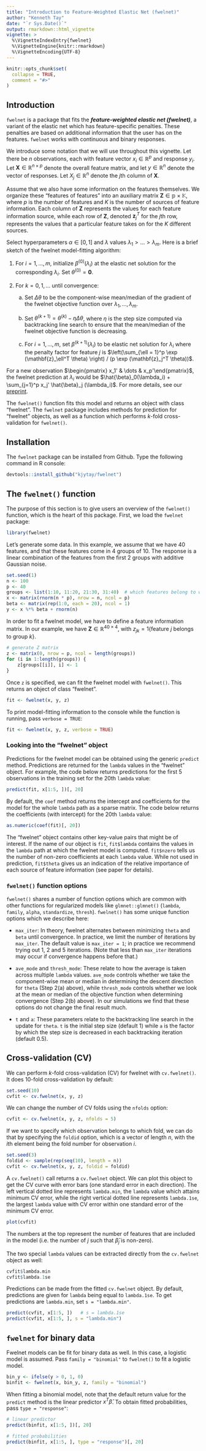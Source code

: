 ```yaml
---
title: "Introduction to Feature-Weighted Elastic Net (fwelnet)"
author: "Kenneth Tay"
date: "`r Sys.Date()`"
output: rmarkdown::html_vignette
vignette: >
  %\VignetteIndexEntry{fwelnet}
  %\VignetteEngine{knitr::rmarkdown}
  %\VignetteEncoding{UTF-8}
---
```


```r
knitr::opts_chunk$set(
  collapse = TRUE,
  comment = "#>"
)
```

## Introduction

`fwelnet` is a package that fits the __*feature-weighted elastic net (fwelnet)*__, a variant of the elastic net which has feature-specific penalties. These penalties are based on additional information that the user has on the features. `fwelnet` works with continuous and binary responses.

We introduce some notation that we will use throughout this vignette. Let there be $n$ observations, each with feature vector $x_i \in \mathbb{R}^p$ and response $y_i$. Let $\mathbf{X} \in \mathbb{R}^{n \times p}$ denote the overall feature matrix, and let $y \in \mathbb{R}^n$ denote the vector of responses. Let $X_j \in \mathbb{R}^n$ denote the $j$th column of $\mathbf{X}$.

Assume that we also have some information on the features themselves. We organize these "features of features" into an auxiliary matrix $\mathbf{Z} \in \mathbb{p \times K}$, where $p$ is the number of features and $K$ is the number of sources of feature information. Each column of $\mathbf{Z}$ represents the values for each feature information source, while each row of $\mathbf{Z}$, denoted $\mathbf{z}_j^T$ for the $j$th row, represents the values that a particular feature takes on for the $K$ different sources.

Select hyperparameters $\alpha \in [0, 1]$ and $\lambda$ values $\lambda_1 > \dots > \lambda_m$. Here is a brief sketch of the fwelnet model-fitting algorithm:

1. For $i = 1, \dots, m$, initialize $\beta^{(0)}(\lambda_i)$ at the elastic net solution for the corresponding $\lambda_i$. Set $\theta^{(0)} = \mathbf{0}$.

2. For $k = 0, 1, \dots$ until convergence:

    (a) Set $\Delta \theta$ to be the component-wise mean/median of the gradient of the fwelnet objective function over $\lambda_1, \dots, \lambda_m$.
  
    (b) Set $\theta^{(k+1)} = \theta^{(k)} - \eta \Delta \theta$, where $\eta$ is the step size computed via backtracking line search to ensure that the mean/median of the fwelnet objective function is decreasing.
    
    (c) For $i = 1, \dots, m$, set $\beta^{(k+1)}(\lambda_i)$ to be elastic net solution for $\lambda_i$ where the penalty factor for feature $j$ is $\left(\sum_{\ell = 1}^p \exp (\mathbf{z}_\ell^T \theta) \right) / (p \exp (\mathbf{z}_j^T \theta))$.

For a new observation $\begin{pmatrix} x_1' & \dots & x_p'\end{pmatrix}$, the fwelnet prediction at $\lambda_i$ would be $\hat{\beta}_0(\lambda_i) + \sum_{j=1}^p x_j' \hat{\beta}_j (\lambda_i)$. For more details, see our [preprint](https://arxiv.org/abs/2006.01395).

The `fwelnet()` function fits this model and returns an object with class "fwelnet". The `fwelnet` package includes methods for prediction for "fwelnet" objects, as well as a function which performs $k$-fold cross-validation for `fwelnet()`.

## Installation

The `fwelnet` package can be installed from Github. Type the following command in R console:
```r
devtools::install_github("kjytay/fwelnet")
```

## The `fwelnet()` function

The purpose of this section is to give users an overview of the `fwelnet()` function, which is the heart of this package. First, we load the `fwelnet` package:
```r
library(fwelnet)
```

Let's generate some data. In this example, we assume that we have 40 features, and that these features come in 4 groups of 10. The response is a linear combination of the features from the first 2 groups with additive Gaussian noise.
```r
set.seed(1)
n <- 100
p <- 40
groups <- list(1:10, 11:20, 21:30, 31:40)  # which features belong to which group
x <- matrix(rnorm(n * p), nrow = n, ncol = p)
beta <- matrix(rep(1:0, each = 20), ncol = 1)
y <- x %*% beta + rnorm(n)
```

In order to fit a fwelnet model, we have to define a feature information matrix. In our example, we have $\mathbf{Z} \in \mathbb{R}^{40 \times 4}$, with $z_{jk} = 1\{ \text{feature } j \text{ belongs to group } k \}$.
```r
# generate Z matrix
z <- matrix(0, nrow = p, ncol = length(groups))
for (i in 1:length(groups)) {
    z[groups[[i]], i] <- 1
}
```

Once `z` is specified, we can fit the fwelnet model with `fwelnet()`. This returns an object of class "fwelnet".
```r
fit <- fwelnet(x, y, z)
```

To print model-fitting information to the console while the function is running, pass `verbose = TRUE`:
```r
fit <- fwelnet(x, y, z, verbose = TRUE)
```

### Looking into the "fwelnet" object

Predictions for the fwelnet model can be obtained using the generic `predict` method. Predictions are returned for the `lambda` values in the "fwelnet" object. For example, the code below returns predictions for the first 5 observations in the training set for the 20th `lambda` value:
```r
predict(fit, x[1:5, ])[, 20]
```

By default, the `coef` method returns the intercept and coefficients for the model for the whole `lambda` path as a sparse matrix. The code below returns the coefficients (with intercept) for the 20th `lambda` value:
```r
as.numeric(coef(fit)[, 20])
```

The "fwelnet" object contains other key-value pairs that might be of interest. If the name of our object is `fit`, `fit$lambda` contains the values in the `lambda` path at which the fwelnet model is computed. `fit$nzero` tells us the number of non-zero coefficients at each `lambda` value. While not used in prediction, `fit$theta` gives us an indication of the relative importance of each source of feature information (see paper for details).

### `fwelnet()` function options

`fwelnet()` shares a number of function options which are common with other functions for regularized models like `glmnet::glmnet()` (`lambda`, `family`, `alpha`, `standardize`, `thresh`). `fwelnet()` has some unique function options which we describe here:

- `max_iter`: In theory, fwelnet alternates between minimizing `theta` and `beta` until convergence. In practice, we limit the number of iterations by `max_iter`. The default value is `max_iter = 1`; in practice we recommend trying out 1, 2 and 5 iterations. (Note that less than `max_iter` iterations may occur if convergence happens before that.)

- `ave_mode` and `thresh_mode`: These relate to how the average is taken across multiple `lambda` values. `ave_mode` controls whether we take the component-wise mean or median in determining the descent direction for `theta` (Step 2(a) above), while `thresh_mode` controls whether we look at the mean or median of the objective function when determining convergence (Step 2(b) above). In our simulations we find that these options do not change the final result much.

- `t` and `a`: These parameters relate to the backtracking line search in the update for `theta`. `t` is the initial step size (default 1) while `a` is the factor by which the step size is decreased in each backtracking iteration (default 0.5).

## Cross-validation (CV)

We can perform $k$-fold cross-validation (CV) for fwelnet with `cv.fwelnet()`. It does 10-fold cross-validation by default:
```r
set.seed(10)
cvfit <- cv.fwelnet(x, y, z)
```

We can change the number of CV folds using the `nfolds` option:
```r
cvfit <- cv.fwelnet(x, y, z, nfolds = 5)
```

If we want to specify which observation belongs to which fold, we can do that by specifying the `foldid` option, which is a vector of length $n$, with the $i$th element being the fold number for observation $i$.
```r
set.seed(3)
foldid <- sample(rep(seq(10), length = n))
cvfit <- cv.fwelnet(x, y, z, foldid = foldid)
```

A `cv.fwelnet()` call returns a `cv.fwelnet` object. We can plot this object to get the CV curve with error bars (one standard error in each direction). The left vertical dotted line represents `lambda.min`, the `lambda` value which attains minimum CV error, while the right vertical dotted line represents `lambda.1se`, the largest `lambda` value with CV error within one standard error of the minimum CV error.
```r
plot(cvfit)
```

The numbers at the top represent the number of features that are included in the model (i.e. the number of $j$ such that $\hat{\beta}_j$ is non-zero).

The two special `lambda` values can be extracted directly from the `cv.fwelnet` object as well:
```r
cvfit$lambda.min
cvfit$lambda.1se
```

Predictions can be made from  the fitted `cv.fwelnet` object. By default, predictions are given for `lambda` being equal to `lambda.1se`. To get predictions are `lambda.min`, set `s = "lambda.min"`.
```r
predict(cvfit, x[1:5, ])   # s = lambda.1se
predict(cvfit, x[1:5, ], s = "lambda.min")
```

## `fwelnet` for binary data

Fwelnet models can be fit for binary data as well. In this case, a logistic model is assumed. Pass `family = "binomial"` to `fwelnet()` to fit a logistic model.
```r
bin_y <- ifelse(y > 0, 1, 0)
binfit <- fwelnet(x, bin_y, z, family = "binomial")
```

When fitting a binomial model, note that the default return value for the `predict` method is the linear predictor $x^T \hat{\beta}$. To obtain fitted probabilities, pass `type = "response"`:
```r
# linear predictor
predict(binfit, x[1:5, ])[, 20]

# fitted probabilities
predict(binfit, x[1:5, ], type = "response")[, 20]
```

